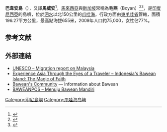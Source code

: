 {{noteTA|G1=Unit}}
{{Infobox islands
|name = 巴韋安島
|image name = Peta Pulau Bawean.png
|image caption = 巴韋安島位置
|locator map = {{Location map|Indonesia|lat=-5.766667|long=112.666667}}
|map_custom = yes
|native name = 
|native name link =
|location = [[東南亞|東南亞]]
|coordinates= {{coord|5|46|S|112|40|E|}}
|archipelago = [[大巽他群島|大巽他群島]]
|total islands = 
|major islands = 
|area = 196.27平方公里
|coastline_km = 
|highest mount = 
|elevation = 655米
|country = {{INA}}
|country admin divisions title = 省
|country admin divisions = [[東爪哇省|東爪哇省]]
|country largest city = 
|country largest city population = 
|population = 74,319
|population as of = 
|density_km2 = 
|ethnic groups = 
}}

'''巴韋安島'''（{{lang-id|Pulau Bawean}}），又譯'''馬威安'''<ref>{{Cite book|title=《南洋四州府華僑商業交通錄》|author=徐雨郊、高夢雲|publisher=光明印務局|year=1928年|pages=69}}</ref>，[[馬來西亞|馬來西亞]]與[[新加坡|新加坡]]常稱為'''毛燕'''（Boyan）<ref>{{Cite book|title=《南洋埠名》|author=谭俚夫|publisher=星洲古友轩|year=1923年5月|pages=11}}</ref><ref>{{Cite web|title="The Baweanese (Boyanese)"|publisher=''Singapore Infopedia''|author=Nor-Afidah Abd Rahman and Marsita Omar|url=https://eresources.nlb.gov.sg/infopedia/articles/SIP_1069_2007-06-20.html|access-date=2022-04-09|archive-date=2022-05-16|archive-url=https://web.archive.org/web/20220516054355/https://eresources.nlb.gov.sg/infopedia/articles/SIP_1069_2007-06-20.html}}</ref>，是[[印度尼西亞|印度尼西亞]]的島嶼，位於[[泗水_(印尼)|泗水]]以北150公里的[[爪哇海|爪哇海]]，行政方面由[[東爪哇省|東爪哇省]]管轄，面積196.27平方公里，最高點海拔655米，2009年人口約75,000，女性佔77%。

==参考文献==
{{reflist}}

==外部連結==
*[http://www.unesco.org/most/apmrlabo6.doc UNESCO – Migration report on Malaysia] {{WebCite|url=https://www.webcitation.org/60wiJFTik?url=http://www.unesco.org/most/apmrlabo6.doc |date=20110815023401 |dateformat=iso }}
*[http://www.thingsasian.com/goto_article/article.877.html Experience Asia Through the Eyes of a Traveler – Indonesia's Bawean Island: The Magic of Faith] {{Wayback|url=http://www.thingsasian.com/goto_article/article.877.html |date=20051120133248 }}
*[https://web.archive.org/web/20160305164853/http://bawean.info/ Bawean's Community] — Information about Bawean {{id icon}}
*[https://web.archive.org/web/20110903215812/http://www.baweanpos.com/ BAWEANPOS – Menuju Bawean Mandiri]

{{coord|5|46|S|112|40|E|type:isle|display=title}}

[[Category:印尼島嶼|Category:印尼島嶼]]
[[Category:爪哇海岛屿|Category:爪哇海岛屿]]
{{Indonesia-stub}}